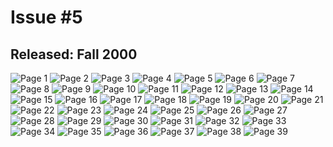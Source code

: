 # Issue #5
## Released: Fall 2000

![Page 1](https://cdn.sitekickremastered.com/images/whoa_magazine/issue_5/1.png)
![Page 2](https://cdn.sitekickremastered.com/images/whoa_magazine/issue_5/2.png)
![Page 3](https://cdn.sitekickremastered.com/images/whoa_magazine/issue_5/3.png)
![Page 4](https://cdn.sitekickremastered.com/images/whoa_magazine/issue_5/4.png)
![Page 5](https://cdn.sitekickremastered.com/images/whoa_magazine/issue_5/5.png)
![Page 6](https://cdn.sitekickremastered.com/images/whoa_magazine/issue_5/6.png)
![Page 7](https://cdn.sitekickremastered.com/images/whoa_magazine/issue_5/7.png)
![Page 8](https://cdn.sitekickremastered.com/images/whoa_magazine/issue_5/8.png)
![Page 9](https://cdn.sitekickremastered.com/images/whoa_magazine/issue_5/9.png)
![Page 10](https://cdn.sitekickremastered.com/images/whoa_magazine/issue_5/10.png)
![Page 11](https://cdn.sitekickremastered.com/images/whoa_magazine/issue_5/11.png)
![Page 12](https://cdn.sitekickremastered.com/images/whoa_magazine/issue_5/12.png)
![Page 13](https://cdn.sitekickremastered.com/images/whoa_magazine/issue_5/13.png)
![Page 14](https://cdn.sitekickremastered.com/images/whoa_magazine/issue_5/14.png)
![Page 15](https://cdn.sitekickremastered.com/images/whoa_magazine/issue_5/15.png)
![Page 16](https://cdn.sitekickremastered.com/images/whoa_magazine/issue_5/16.png)
![Page 17](https://cdn.sitekickremastered.com/images/whoa_magazine/issue_5/17.png)
![Page 18](https://cdn.sitekickremastered.com/images/whoa_magazine/issue_5/18.png)
![Page 19](https://cdn.sitekickremastered.com/images/whoa_magazine/issue_5/19.png)
![Page 20](https://cdn.sitekickremastered.com/images/whoa_magazine/issue_5/20.png)
![Page 21](https://cdn.sitekickremastered.com/images/whoa_magazine/issue_5/21.png)
![Page 22](https://cdn.sitekickremastered.com/images/whoa_magazine/issue_5/22.png)
![Page 23](https://cdn.sitekickremastered.com/images/whoa_magazine/issue_5/23.png)
![Page 24](https://cdn.sitekickremastered.com/images/whoa_magazine/issue_5/24.png)
![Page 25](https://cdn.sitekickremastered.com/images/whoa_magazine/issue_5/25.png)
![Page 26](https://cdn.sitekickremastered.com/images/whoa_magazine/issue_5/26.png)
![Page 27](https://cdn.sitekickremastered.com/images/whoa_magazine/issue_5/27.png)
![Page 28](https://cdn.sitekickremastered.com/images/whoa_magazine/issue_5/28.png)
![Page 29](https://cdn.sitekickremastered.com/images/whoa_magazine/issue_5/29.png)
![Page 30](https://cdn.sitekickremastered.com/images/whoa_magazine/issue_5/30.png)
![Page 31](https://cdn.sitekickremastered.com/images/whoa_magazine/issue_5/31.png)
![Page 32](https://cdn.sitekickremastered.com/images/whoa_magazine/issue_5/32.png)
![Page 33](https://cdn.sitekickremastered.com/images/whoa_magazine/issue_5/33.png)
![Page 34](https://cdn.sitekickremastered.com/images/whoa_magazine/issue_5/34.png)
![Page 35](https://cdn.sitekickremastered.com/images/whoa_magazine/issue_5/35.png)
![Page 36](https://cdn.sitekickremastered.com/images/whoa_magazine/issue_5/36.png)
![Page 37](https://cdn.sitekickremastered.com/images/whoa_magazine/issue_5/37.png)
![Page 38](https://cdn.sitekickremastered.com/images/whoa_magazine/issue_5/38.png)
![Page 39](https://cdn.sitekickremastered.com/images/whoa_magazine/issue_5/39.png)
